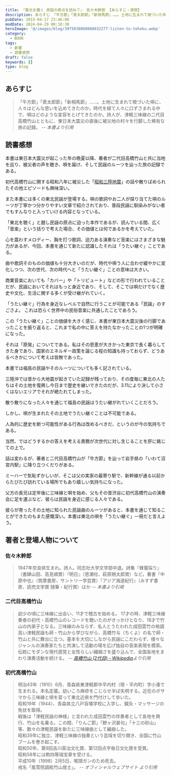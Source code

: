 ```yaml
---
title: 『東北を聴く 民謡の原点を訪ねて』 佐々木幹郎 【あらすじ・感想】
description: あらすじ 「牛方節」「斎太郎節」「新相馬節」……。土地に生まれて根づいた唄に、人々はどんな思いを込めてきたのか。時代を経て人々に口ずさまれる中で、唄はどのような変容をとげてきたのか。詩人が、津軽三味線の二代目高橋竹山とともに、東日本大震災の直後に被災地の村々を行脚した稀有な旅の記録。
pubDate: 2015-04-17 23:46:00
modDate: 2024-04-29 00:10:30
heroImage: '@/images/blog/3975038068068032277-listen-to-tohoku.webp'
category:
  - BOOK
tags:
  - 新書
  - 読書感想
draft: false
keywords: []
type: blog
---
```


## あらすじ

> 「牛方節」「斎太郎節」「新相馬節」……。土地に生まれて根づいた唄に、人々はどんな思いを込めてきたのか。時代を経て人々に口ずさまれる中で、唄はどのような変容をとげてきたのか。詩人が、津軽三味線の二代目高橋竹山とともに、東日本大震災の直後に被災地の村々を行脚した稀有な旅の記録。 <cite>-- 本書より引用</cite>

## 読書感想

本書は東日本大震災が起こった年の晩夏以降、著者が二代目高橋竹山と共に当地を巡り、被災者の声を聴き、唄を届け、そして民謡のルーツを辿った旅の記録である。

初代高橋竹山に関する昭和八年に被災した「[昭和三陸地震](https://ja.wikipedia.org/wiki/%E6%98%AD%E5%92%8C%E4%B8%89%E9%99%B8%E5%9C%B0%E9%9C%87)」の話や散りばめられたその他エピソードも興味深い。

また本書には多くの東北民謡が登場する。唄の歌詞やお二人が探り当てた唄のルーツが丁寧かつ分かりやすい文章で紹介されており、普段民謡に馴染みがない者でもすんなりと入っていける内容となっている。

「東北を聴く」と題し民謡の原点に迫った本作であるが、読んでいる間、広く「音楽」という括りで考えた場合、その価値とは何であるかを考えていた。

心を震わすメロディー、胸を打つ歌詞、迫力ある演奏など音楽にはさまざまな魅力があるが、今回、本書を通じて新たに認識したそれは「うたい継ぐ」ことである。

曲や歌詞そのものの価値も十分大きいのだが、時代や唄う人に合わせ緩やかに変化しつつ、次の世代、次の時代へと「うたい継ぐ」ことの意味は大きい。

商業音楽においても「カバー」や「トリビュート」などの形で行われていることだが、民謡においてそれはもっと身近であり、そして、そこでは唄だけでなく歴史や文化、生活に関する多くが受け継がれていく。

「うたい継ぐ」行為を身近なレベルで自然に行うことが可能である「民謡」のすごさよ。
これは恐らく世界中の民俗音楽に共通したことであろう。

この「うたい継ぐ」ことの価値を大きく感じ、本書が東日本大震災後の行脚であったことを振り返ると、これまで私の中に答えを持たなかったことの1つが明確になった。

それは「原発」についてである。私はその恩恵が大きかった東京で長く暮らしてきた身であり、国家のエネルギー政策を論じる程の知識も持っておらず、どうあるべきかについて考えは皆無であった。

本書では福島の民謡やそのルーツについても多く記されている。

三陸沖では昔から大地震が起きていた記録が残っており、その度毎に東北の人たちはその土地を復興し今日まで歴史を継いできたのだが、3.11により決して小さくはないエリアでそれが絶たれてしまった。

散り散りになった人々を通じて福島の民謡はうたい継がれていくことだろう。

しかし、唄が生まれたその土地でうたい継ぐことは不可能である。

人為的に歴史を断つ可能性がある行為は改めるべきだ、というのが今の気持ちである。

当然、ではどうするかの答えを考える責務が次世代に対し生じることを肝に銘じての上で。

話は変わるが、著者と二代目高橋竹山が「牛方節」を辿って岩手県の「いわて沼宮内駅」に降り立つくだりがある。

ミーハーで気恥ずかしいが、そこは父の実家の最寄り駅で、新幹線が通る以前からたびたび訪れている場所でもあり嬉しい気持ちになった。

父方の長兄は定年後に三味線と唄を始め、父もその昔渋谷に初代高橋竹山の演奏会に足を運ぶなど、彼らは民謡を身近に感じる人々である。

彼らが育ったその土地に知られた民謡曲のルーツがあると、本書を通じて知ることができたのもまた感慨深い。本書は東北の唄を「うたい継ぐ」一冊だと言えよう。

<div class='not-prose'>
  <div data-vc_mylinkbox_id='886766550'></div>
</div>

## 著者と登場人物について

### 佐々木幹郎

> 1947年奈良県生まれ。詩人。同志社大学文学部中退。詩集『蜂蜜採り』（書肆山田、高見順賞）『明日』（思潮社、萩原朔太郎賞）など。著書『中原中也』（筑摩書房、サントリー学芸賞）『アジア海道紀行』（みすず書房、読売文学賞 随筆・紀行賞）ほか <cite>-- 本書より引用</cite>

### 二代目高橋竹山

> 幼少の頃に三味線に出会い、11才で稽古を始める。 17才の時、津軽三味線奏者の初代・高橋竹山のレコードを聴いたのがきっかけとなり、18才で竹山の内弟子となる。三味線のみならず、名人とうたわれた成田雲竹の格調高い津軽民謡も師・竹山から学びながら、高橋竹与（ちくよ）の名で師・竹山と共に舞台に立つ。基本を大切にしながら民謡にこだわらず、様々なジャンルの演奏家たちと共演して活動の場を広げ独自の音楽表現を模索。伝統にモダンな現代感覚と女性らしい繊細さを盛り込んで、全国各地をまわり演奏活動を続ける。 <cite>-- [高橋竹山 (2代目) - Wikipedia](https://ja.wikipedia.org/wiki/%E9%AB%98%E6%A9%8B%E7%AB%B9%E5%B1%B1_%282%E4%BB%A3%E7%9B%AE%29)より引用</cite>

### 初代高橋竹山

> 明治43年（1910）6月、青森県東津軽郡中平内村（現・平内町）字小湊で生まれる。本名定蔵。幼いころ麻疹をこじらせ半ば失明する。近在のボサマから三味線と唄を習って東北近県を門付けして歩いた。<br />
> 昭和19年（1944）、青森県立八戸盲唖学校に入学し、鍼灸・マッサージの免状を取得。<br />
> 戦後は「津軽民謡の神様」と言われた成田雲竹の伴奏者として各地を興行、竹山を名乗る。この間、「りんご節」「鰺ヶ沢甚句」「十三の砂山」等、数々の津軽民謡を新たに三味線曲として編曲した。<br />
> 昭和39年に独立、津軽三味線の独奏という芸域を切り開き、全国に竹山ブームを巻き起こす。<br />
> 昭和50年、第9回吉川英治文化賞、第12回点字毎日文化賞を受賞。<br />
> 昭和58年には勲四等瑞宝章を受ける。<br />
> 平成10年（1998）2月5日、喉頭ガンのため死去。<br />
> 戒名「風雪院調絃竹山居士」。 <cite>-- オフィシャルウェブサイト より引用</cite>
